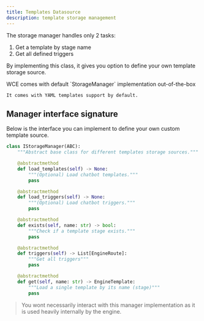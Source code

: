 ```yaml
---
title: Templates Datasource
description: template storage management
---
```


The storage manager handles only 2 tasks:
1. Get a template by stage name
2. Get all defined triggers

By implementing this class, it gives you option to define your own template storage source.

<Info>
    WCE comes with default `StorageManager` implementation out-of-the-box

    It comes with YAML templates support by default.
</Info>


## Manager interface signature
Below is the interface you can implement to define your own custom template source.

```python
class IStorageManager(ABC):
    """Abstract base class for different templates storage sources."""

    @abstractmethod
    def load_templates(self) -> None:
        """(Optional) Load chatbot templates."""
        pass

    @abstractmethod
    def load_triggers(self) -> None:
        """(Optional) Load chatbot triggers."""
        pass

    @abstractmethod
    def exists(self, name: str) -> bool:
        """Check if a template stage exists."""
        pass

    @abstractmethod
    def triggers(self) -> List[EngineRoute]:
        """Get all triggers"""
        pass

    @abstractmethod
    def get(self, name: str) -> EngineTemplate:
        """Load a single template by its name (stage)"""
        pass
```

> You wont necessarily interact with this manager implementation as it is used heavily internally by the engine.